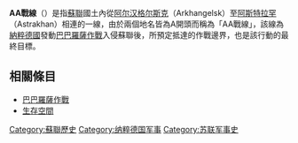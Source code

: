 {{multiple image
| align     = right
| direction = vertical
| image1    = Map of Russia - Arkhangelsk Oblast (2008-03).svg
| width1    = 300
| alt1      = 
| caption1  =  [[阿尔汉格尔斯克|阿尔汉格尔斯克]]
| image2    = Moscow in Russia (special marker).svg
| width2    = 300
| alt2      = 
| caption2  = [[莫斯科|莫斯科]]
| image3    = Map of Russia - Astrakhan Oblast (2008-03).svg
| width3    = 300
| alt3      = 
| caption3  = [[阿斯特拉罕|阿斯特拉罕]]
}}

'''AA戰線'''（{{lang|en|AA-Linie}}）是指[[蘇聯|蘇聯]]國土內從[[阿尔汉格尔斯克|阿尔汉格尔斯克]]（Arkhangelsk）至[[阿斯特拉罕|阿斯特拉罕]]（Astrakhan）相連的一線，由於兩個地名皆為A開頭而稱為「AA戰線」，該線為[[納粹德國|納粹德國]]發動[[巴巴羅薩作戰|巴巴羅薩作戰]]入侵蘇聯後，所預定抵達的作戰邊界，也是該行動的最終目標。

==相關條目==
*[[巴巴羅薩作戰|巴巴羅薩作戰]]
*[[生存空間|生存空間]]

[[Category:蘇聯歷史|Category:蘇聯歷史]]
[[Category:纳粹德国军事|Category:纳粹德国军事]]
[[Category:苏联军事史|Category:苏联军事史]]